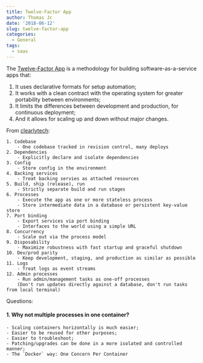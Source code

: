 ```yaml
---
title: Twelve-Factor App
author: Thomas Jc
date: '2018-06-12'
slug: twelve-factor-app
categories:
  - General
tags:
  - saas
---
```


The [Twelve-Factor App](https://12factor.net/) is a methodology for building software-as-a-service apps that:

1. It uses declarative formats for setup automation;
2. It works with a clean contract with the operating system for greater portability between environments;
3. It limits the differences between development and production, for continuous deployment;
4. And it allows for scaling up and down without major changes.

From [clearlytech](http://www.clearlytech.com/2014/01/04/12-factor-apps-plain-english/):

    1. Codebase
        - One codebase tracked in revision control, many deploys
    2. Dependencies
        - Explicitly declare and isolate dependencies
    3. Config
        - Store config in the environment
    4. Backing services
        - Treat backing servies as attached resources
    5. Build, ship (release), run
        - Strictly separate build and run stages
    6. Processes
        - Execute the app as one or more stateless process 
        - Store intermediate data in a database or persistent key-value store
    7. Port binding
        - Export services via port binding
        - Interfaces to the world using a simple URL
    8. Concurrency
        - Scale out via the process model
    9. Disposability
        - Maximize robustness with fast startup and graceful shutdown
    10. Dev/prod parity
        - Keep development, staging, and production as similar as possible
    11. Logs
        - Treat logs as event streams
    12. Admin processes
        - Run admin/management tasks as one-off processes
        (Don't run updates directly against a database, don't run tasks from local terminal)


Questions:

#### 1. Why not multiple processes in one container? 

    - Scaling containers horizontally is much easier;
    - Easier to be reused for other purposes;
    - Easier to troubleshoot;
    - Patching/upgrades can be done in a more isolated and controlled manner;
    - The `Docker` way: One Concern Per Container
    
    
    
    
